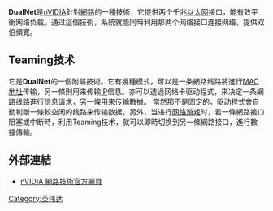 '''DualNet'''是[[nVIDIA|nVIDIA]]針對[[網路|網路]]的一種技術，它提供两个千兆[[以太网|以太网]]接口，能有效平衡网络负载。通过這個技術，系統就能同時利用那两个网络接口连接网络，提供双倍頻寬。

== Teaming技术 ==
它是'''DualNet'''的一個附屬技術。它有幾種模式，可以是一条網路线路將進行[[MAC地址|MAC地址]]传输，另一條則用来传输[[网际协议|IP]]信息。亦可以透過网络卡驱动程式，來决定一条網路线路進行信息请求，另一條用來传输數據。 當然那不是固定的，[[驱动程式|驱动程式]]會自動判斷一條較空闲的线路来传输数据。另外，当进行[[网络游戏|网络游戏]]时，若一條網路接口阻塞或中断時，利用Teaming技术，就可以即時切换到另一條網路接口，進行數據傳輸。

== 外部連結 ==
* [http://ch.nvidia.com/object/control_panel_tw.html nVIDIA 網路技術官方網頁]{{Wayback|url=http://ch.nvidia.com/object/control_panel_tw.html |date=20160304063526 }}

{{internet-stub}}

{{NVIDIA}}

[[Category:英伟达|Category:英伟达]]